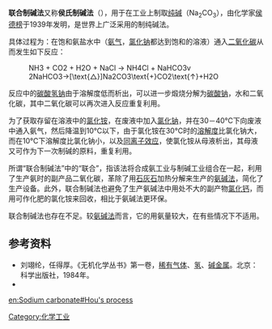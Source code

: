 '''联合制碱法'''又称'''侯氏制碱法'''（{{Lang-en|'''Hou's process'''}}），用于在工业上制取[[纯碱|纯碱]]（Na<sub>2</sub>CO<sub>3</sub>），由化学家[[侯德榜|侯德榜]]于1939年发明，是世界上广泛采用的制纯碱法。

具体过程为：在饱和氨盐水中（[[氨气|氨气]]，[[氯化钠|氯化钠]]都达到饱和的溶液）通入[[二氧化碳|二氧化碳]]从而发生如下反应：

:<chem>NH3 + CO2 + H2O + NaCl -> NH4Cl + NaHCO3v</chem>
:
:<chem>2NaHCO3->[\text{△}]Na2CO3\text{+}CO2\text{↑}+H2O</chem>

反应中的[[碳酸氢钠|碳酸氢钠]]由于溶解度低而析出，可以进一步煅烧分解为[[碳酸钠|碳酸钠]]，水和二氧化碳，其中二氧化碳可以再次进入反应重复利用。

为了获取存留在溶液中的[[氯化铵|氯化铵]]，在废液中加入[[氯化钠|氯化钠]]，并在30－40℃下向废液中通入氨气，然后降温到10℃以下，由于氯化铵在30℃时的[[溶解度|溶解度]]比氯化钠大，而在10℃下溶解度比氯化钠小，以及[[同离子效应|同离子效应]]，使氯化铵从母液析出，其母液又可作为下一次制碱的原料，重复利用。

所谓“联合制碱法”中的“联合”，指该法将合成氨工业与制碱工业组合在一起，利用了生产氨时的副产品二氧化碳，革除了用[[石灰石|石灰石]]加热分解来生产的[[氨碱法|氨碱法]]，简化了生产设备。此外，联合制碱法也避免了生产氨碱法中用处不大的副产物[[氯化钙|氯化钙]]，而用可作化肥的氯化铵来回收，相比于氨碱法更环保。

联合制碱法也存在不足。较[[氨碱法|氨碱法]]而言，它的用氨量较大，在有些情况下不适用。

==参考资料==
{{refbegin}}
*刘翊纶，任得厚。《无机化学丛书》第一卷，[[稀有气体|稀有气体]]、[[氢|氢]]、[[碱金属|碱金属]]。北京：科学出版社，1984年。
*{{cite book|author=大连理工大学无机化学教研室|title=《无机化学》|edition=第五版|year=2006|publisher=高等教育出版社|location=北京|isbn=978-7-04-019326-8}}
{{refend}}

{{chemistry-stub}}

[[Category:化学工业|Category:化学工业]]

[[en:Sodium_carbonate#Hou's_process|en:Sodium carbonate#Hou's process]]